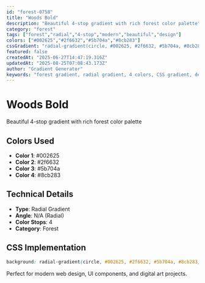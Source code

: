 ```yaml
---
id: "forest-0758"
title: "Woods Bold"
description: "Beautiful 4-stop gradient with rich forest color palette"
category: "forest"
tags: ["forest","radial","4-stop","modern","beautiful","design"]
colors: ["#002625","#2f6632","#5b704a","#8cb283"]
cssGradient: "radial-gradient(circle, #002625, #2f6632, #5b704a, #8cb283)"
featured: false
createdAt: "2025-06-27T14:47:19.316Z"
updatedAt: "2025-08-25T07:08:43.173Z"
author: "Gradient Generator"
keywords: "forest gradient, radial gradient, 4 colors, CSS gradient, design, #002625, #2f6632, #5b704a, #8cb283"
---
```


# Woods Bold

Beautiful 4-stop gradient with rich forest color palette

## Colors Used
- **Color 1**: #002625
- **Color 2**: #2f6632
- **Color 3**: #5b704a
- **Color 4**: #8cb283

## Technical Details
- **Type**: Radial Gradient
- **Angle**: N/A (Radial)
- **Color Stops**: 4
- **Category**: Forest

## CSS Implementation
```css
background: radial-gradient(circle, #002625, #2f6632, #5b704a, #8cb283);
```

Perfect for modern web design, UI components, and digital art projects.
